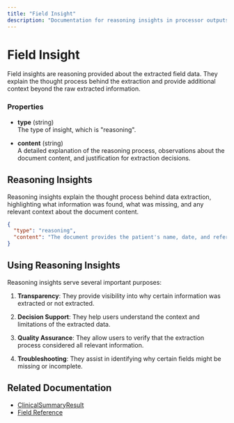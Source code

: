 ```yaml
---
title: "Field Insight"
description: "Documentation for reasoning insights in processor outputs"
---
```


# Field Insight

Field insights are reasoning provided about the extracted field data. They explain the thought process behind the extraction and provide additional context beyond the raw extracted information.

### Properties

- **type** (string)  
  The type of insight, which is "reasoning".

- **content** (string)  
  A detailed explanation of the reasoning process, observations about the document content, and justification for extraction decisions.

## Reasoning Insights

Reasoning insights explain the thought process behind data extraction, highlighting what information was found, what was missing, and any relevant context about the document content.

```json
{
  "type": "reasoning",
  "content": "The document provides the patient's name, date, and referral source. However, it lacks specific details such as address, phone number, date of birth, height, weight, and gender. The patient's name is clearly indicated at the top of the document."
}
```

## Using Reasoning Insights

Reasoning insights serve several important purposes:

1. **Transparency**: They provide visibility into why certain information was extracted or not extracted.

2. **Decision Support**: They help users understand the context and limitations of the extracted data.

3. **Quality Assurance**: They allow users to verify that the extraction process considered all relevant information.

4. **Troubleshooting**: They assist in identifying why certain fields might be missing or incomplete.

## Related Documentation

- [ClinicalSummaryResult](/api-reference/objects/clinical_summary_result)
- [Field Reference](/api-reference/objects/field_reference)

